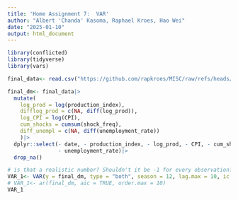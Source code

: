 ```yaml
---
title: 'Home Assignment 7:  VAR'
author: "Albert 'Chanda' Kasoma, Raphael Kroes, Hao Wei"
date: "2025-01-10"
output: html_document
---
```


```r
library(conflicted)
library(tidyverse)
library(vars)
```

```r
final_data<- read.csv("https://github.com/rapkroes/MISC/raw/refs/heads/main/final_combined_data.csv", colClasses = c("character", rep("numeric", 5)))
```
```r
final_dm<- final_data|>
  mutate(
    log_prod = log(production_index),
    difflog_prod = c(NA, diff(log_prod)),
    log_CPI = log(CPI),
    cum_shocks = cumsum(shock_freq),
    diff_unempl = c(NA, diff(unemployment_rate))
    )|>
  dplyr::select(- date, - production_index, - log_prod, - CPI, - cum_shocks,
                - unemployment_rate)|>
  drop_na()
```
```r
# is that a realistic number? Shouldn't it be -1 for every observation?
VAR_1<- VAR(y = final_dm, type = "both", season = 12, lag.max = 10, ic = "AIC")
# VAR_1<- ar(final_dm, aic = TRUE, order.max = 10)
VAR_1
```

